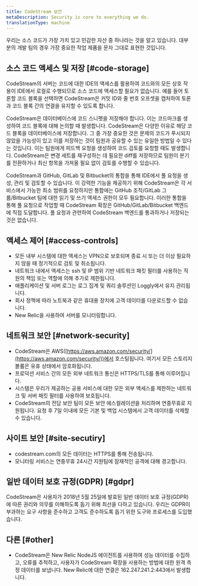 ```yaml
---
title: CodeStream 보안
metaDescription: Security is core to everything we do.
translationType: machine
---
```


우리는 소스 코드가 가장 가치 있고 민감한 자산 중 하나라는 것을 알고 있습니다. 대부분의 개발 팀의 경우 가장 중요한 작업 제품을 문자 그대로 표현한 것입니다.

## 소스 코드 액세스 및 저장 [#code-storage]

CodeStream의 서버는 코드에 대한 IDE의 액세스를 활용하여 코드와의 모든 상호 작용이 IDE에서 로컬로 수행되므로 소스 코드에 액세스할 필요가 없습니다. 예를 들어 토론할 코드 블록을 선택하면 CodeStream은 커밋 ID와 줄 번호 오프셋을 캡처하여 토론과 코드 블록 간의 연결을 유지할 수 있도록 합니다.

CodeStream은 데이터베이스에 코드 스니펫을 저장해야 합니다. 이는 코드마크를 생성하여 코드 블록에 대해 논의할 때 발생합니다. CodeStream은 다양한 이유로 해당 코드 블록을 데이터베이스에 저장합니다. 그 중 가장 중요한 것은 문제의 코드가 푸시되지 않았을 가능성이 있고 이를 저장하는 것이 팀원과 공유할 수 있는 유일한 방법일 수 있다는 것입니다. 이는 팀원에게 피드백 요청을 생성하여 코드 검토를 요청할 때도 발생합니다. CodeStream은 변경 세트를 재구성하는 데 필요한 diff를 저장하므로 팀원이 분기를 전환하거나 최신 항목을 가져올 필요 없이 검토를 수행할 수 있습니다.

CodeStream과 GitHub, GitLab 및 Bitbucket의 통합을 통해 IDE에서 풀 요청을 생성, 관리 및 검토할 수 있습니다. 이 강력한 기능을 제공하기 위해 CodeStream은 각 서비스에서 가능한 최소 범위를 요청하지만 통합에는 GitHub 조직/GitLab 그룹/Bitbucket 팀에 대한 읽기 및 쓰기 액세스 권한이 모두 필요합니다. 이러한 통합을 통해 풀 요청으로 작업할 때 CodeStream 확장은 GitHub/GitLab/Bitbucket 백엔드에 직접 도달합니다. 풀 요청과 관련하여 CodeStream 백엔드를 통과하거나 저장되는 것은 없습니다.

## 액세스 제어 [#access-controls]

* 모든 내부 시스템에 대한 액세스는 VPN으로 보호되며 종료 시 또는 더 이상 필요하지 않을 때 정기적으로 검토 및 취소됩니다.
* 네트워크 내에서 액세스는 ssh 및 IP 범위 기반 네트워크 패킷 필터를 사용하는 직원의 책임 또는 역할에 의해 추가로 제한됩니다.
* 애플리케이션 및 서버 로그는 로그 집계 및 쿼리 솔루션인 Loggly에서 유지 관리됩니다.
* 회사 정책에 따라 노트북과 같은 휴대용 장치에 고객 데이터를 다운로드할 수 없습니다.
* New Relic을 사용하여 서버를 모니터링합니다.

## 네트워크 보안 [#network-security]

* CodeStream은 AWS([https://aws.amazon.com/security/](https://aws.amazon.com/security/))에서 호스팅됩니다. 여기서 모든 스토리지 볼륨은 유휴 상태에서 암호화됩니다.
* 프로덕션 서비스 간의 모든 외부 네트워크 통신은 HTTPS/TLS를 통해 이루어집니다.
* 시스템은 우리가 제공하는 공용 서비스에 대한 모든 외부 액세스를 제한하는 네트워크 및 서버 패킷 필터를 사용하여 보호됩니다.
* CodeStream의 전담 보안 팀이 모든 보안 에스컬레이션을 처리하며 연중무휴로 지원됩니다. 요청 후 7일 이내에 모든 기본 및 백업 시스템에서 고객 데이터를 삭제할 수 있습니다.

## 사이트 보안 [#site-secutiry]

* codestream.com의 모든 데이터는 HTTPS를 통해 전송됩니다.
* 모니터링 서비스는 연중무휴 24시간 지원팀에 잠재적인 공격에 대해 경고합니다.

## 일반 데이터 보호 규정(GDPR) [#gdpr]

CodeStream은 사용자가 2018년 5월 25일에 발효된 일반 데이터 보호 규정(GDPR)에 따른 권리와 의무를 이해하도록 돕기 위해 최선을 다하고 있습니다. 우리는 GDPR이 부과하는 요구 사항을 준수하고 고객도 준수하도록 돕기 위한 도구와 프로세스를 도입했습니다.

## 다른 [#other]

* CodeStream은 New Relic NodeJS 에이전트를 사용하여 성능 데이터를 수집하고, 오류를 추적하고, 사용자가 CodeStream 확장을 사용하는 방법에 대한 원격 측정 데이터를 보냅니다. New Relic에 대한 연결은 162.247.241.2:443에서 발생합니다.